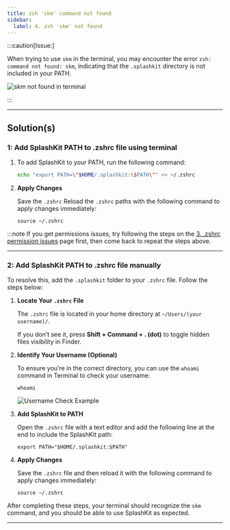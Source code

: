 ---
title: zsh 'skm' command not found
sidebar:
  label: 4. zsh 'skm' not found
---


:::caution[Issue:]

When trying to use `skm` in the terminal, you may encounter the error `zsh: command not found: skm`, indicating that the `.splashkit` directory is not included in your PATH.

![skm not found in terminal](/images/troubleshoot/macos/skm-not-found.png)

:::

---

## Solution(s)

### 1: Add SplashKit PATH to .zshrc file using terminal

<Steps>

1. To add SplashKit to your PATH, run the following command:

    ```zsh
    echo "export PATH=\"$HOME/.splashkit:\$PATH\"" >> ~/.zshrc
    ```

2. **Apply Changes**

    Save the `.zshrc` Reload the `.zshrc` paths with the following command to apply changes immediately:

     ```shell
     source ~/.zshrc
     ```

</Steps>

:::note
If you get permissions issues, try following the steps on the [3. .zshrc permission issues](/troubleshoot/macos/mac-issue-3) page first, then come back to repeat the steps above.

---

### 2: Add SplashKit PATH to .zshrc file manually

To resolve this, add the `.splashkit` folder to your `.zshrc` file. Follow the steps below:

<Steps>

1. **Locate Your `.zshrc` File**

    The `.zshrc` file is located in your home directory at `~/Users/(your username)/`.

    If you don’t see it, press **Shift + Command + . (dot)** to toggle hidden files visibility in Finder.

2. **Identify Your Username (Optional)**
  
    To ensure you’re in the correct directory, you can use the `whoami` command in Terminal to check your username:

     ```shell
     whoami
     ```

   ![Username Check Example](/images/troubleshoot/macos/macos-whoami.png)

3. **Add SplashKit to PATH**
  
    Open the `.zshrc` file with a text editor and add the following line at the end to include the SplashKit path:

     ```shell
     export PATH="$HOME/.splashkit:$PATH"
     ```

4. **Apply Changes**

    Save the `.zshrc` file and then reload it with the following command to apply changes immediately:

     ```shell
     source ~/.zshrc
     ```

</Steps>

After completing these steps, your terminal should recognize the `skm` command, and you should be able to use SplashKit as expected.

---
